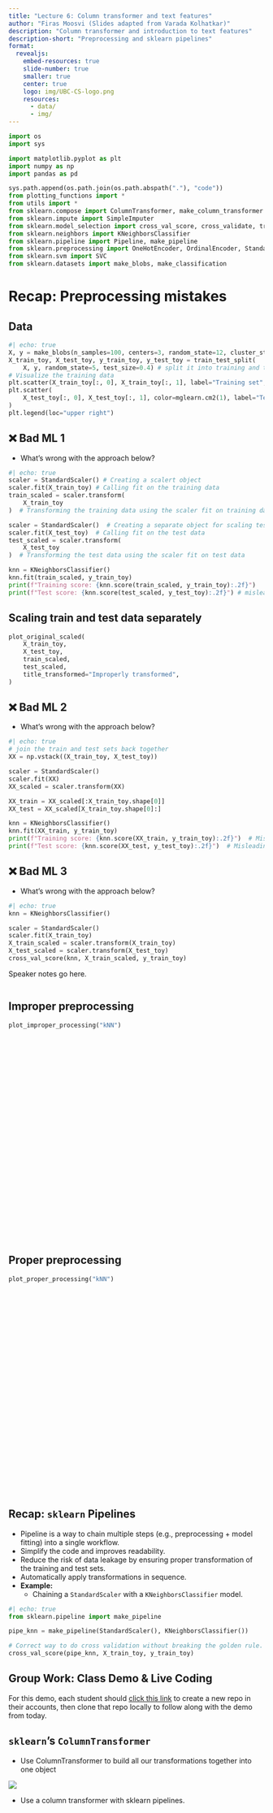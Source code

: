 ```yaml
---
title: "Lecture 6: Column transformer and text features"
author: "Firas Moosvi (Slides adapted from Varada Kolhatkar)"
description: "Column transformer and introduction to text features"
description-short: "Preprocessing and sklearn pipelines"
format:
  revealjs:
    embed-resources: true
    slide-number: true
    smaller: true
    center: true
    logo: img/UBC-CS-logo.png
    resources:
      - data/
      - img/  
---
```


<!-- 
## Announcements 

- Lecture recordings for the first two weeks have been made available - See Piazza.
- My Office Hours
- HW3 is due next week Tuesday, Oct 1st, 11:59 pm. 
  - You can work in pairs for this assignment. 
 -->

<!-- 
## Quick Correction on Exercise 5.3

> I accidentally said *only D is true*, but **B** is also true!

Select all of the following statements which are TRUE.

- (A) You can have scaling of numeric features, one-hot encoding of categorical features, and scikit-learn estimator within a single pipeline.
- (B) Once you have a scikit-learn pipeline object with an estimator as the last step, you can call fit, predict, and score on it.
- (C) You can carry out data splitting within scikit-learn pipeline.
- (D) We have to be careful of the order we put each transformation and model in a pipeline.
- -->


```python
import os
import sys

import matplotlib.pyplot as plt
import numpy as np
import pandas as pd

sys.path.append(os.path.join(os.path.abspath("."), "code"))
from plotting_functions import *
from utils import *
from sklearn.compose import ColumnTransformer, make_column_transformer
from sklearn.impute import SimpleImputer
from sklearn.model_selection import cross_val_score, cross_validate, train_test_split
from sklearn.neighbors import KNeighborsClassifier
from sklearn.pipeline import Pipeline, make_pipeline
from sklearn.preprocessing import OneHotEncoder, OrdinalEncoder, StandardScaler
from sklearn.svm import SVC
from sklearn.datasets import make_blobs, make_classification
```

# Recap: Preprocessing mistakes

## Data 
```python
#| echo: true
X, y = make_blobs(n_samples=100, centers=3, random_state=12, cluster_std=5) # make synthetic data
X_train_toy, X_test_toy, y_train_toy, y_test_toy = train_test_split(
    X, y, random_state=5, test_size=0.4) # split it into training and test sets
# Visualize the training data
plt.scatter(X_train_toy[:, 0], X_train_toy[:, 1], label="Training set", s=60)
plt.scatter(
    X_test_toy[:, 0], X_test_toy[:, 1], color=mglearn.cm2(1), label="Test set", s=60
)
plt.legend(loc="upper right")
```

## ❌ Bad ML 1
- What's wrong with the approach below? 

```python
#| echo: true
scaler = StandardScaler() # Creating a scalert object 
scaler.fit(X_train_toy) # Calling fit on the training data 
train_scaled = scaler.transform(
    X_train_toy
)  # Transforming the training data using the scaler fit on training data

scaler = StandardScaler()  # Creating a separate object for scaling test data
scaler.fit(X_test_toy)  # Calling fit on the test data
test_scaled = scaler.transform(
    X_test_toy
)  # Transforming the test data using the scaler fit on test data

knn = KNeighborsClassifier()
knn.fit(train_scaled, y_train_toy)
print(f"Training score: {knn.score(train_scaled, y_train_toy):.2f}")
print(f"Test score: {knn.score(test_scaled, y_test_toy):.2f}") # misleading scores
```

## Scaling train and test data separately

```python
plot_original_scaled(
    X_train_toy,
    X_test_toy,
    train_scaled,
    test_scaled,
    title_transformed="Improperly transformed",
)
```

## ❌ Bad ML 2 
- What's wrong with the approach below? 

```python
#| echo: true
# join the train and test sets back together
XX = np.vstack((X_train_toy, X_test_toy))

scaler = StandardScaler()
scaler.fit(XX)
XX_scaled = scaler.transform(XX)

XX_train = XX_scaled[:X_train_toy.shape[0]]
XX_test = XX_scaled[X_train_toy.shape[0]:]

knn = KNeighborsClassifier()
knn.fit(XX_train, y_train_toy)
print(f"Training score: {knn.score(XX_train, y_train_toy):.2f}")  # Misleading score
print(f"Test score: {knn.score(XX_test, y_test_toy):.2f}")  # Misleading score
```


## ❌ Bad ML 3

- What's wrong with the approach below? 
```python
#| echo: true
knn = KNeighborsClassifier()

scaler = StandardScaler()
scaler.fit(X_train_toy)
X_train_scaled = scaler.transform(X_train_toy)
X_test_scaled = scaler.transform(X_test_toy)
cross_val_score(knn, X_train_scaled, y_train_toy)
```

::: {.notes}
Speaker notes go here.
:::

::: {.scroll-container style="overflow-y: scroll; height: 500px;"}
## Improper preprocessing

```python
plot_improper_processing("kNN")
```
:::

::: {.scroll-container style="overflow-y: scroll; height: 500px;"}
## Proper preprocessing

```python
plot_proper_processing("kNN")
```
:::

## Recap: `sklearn` Pipelines

- Pipeline is a way to chain multiple steps (e.g., preprocessing + model fitting) into a single workflow.
- Simplify the code and improves readability.
- Reduce the risk of data leakage by ensuring proper transformation of the training and test sets.
- Automatically apply transformations in sequence.
- **Example:**
  - Chaining a `StandardScaler` with a `KNeighborsClassifier` model.

```python
#| echo: true
from sklearn.pipeline import make_pipeline

pipe_knn = make_pipeline(StandardScaler(), KNeighborsClassifier())

# Correct way to do cross validation without breaking the golden rule. 
cross_val_score(pipe_knn, X_train_toy, y_train_toy) 
```

## Group Work: Class Demo & Live Coding

For this demo, each student should [click this link](https://github.com/new?template_name=lecture06_demo&template_owner=ubc-cpsc330) to create a new repo in their accounts, then clone that repo locally to follow along with the demo from today.

## `sklearn`'s `ColumnTransformer` 

- Use ColumnTransformer to build all our transformations together into one object 

![](img/column-transformer.png)

- Use a column transformer with sklearn pipelines. 